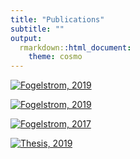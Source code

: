 ```yaml
---
title: "Publications"
subtitle: ""
output:
  rmarkdown::html_document:
    theme: cosmo
---
```

[![Fogelstrom, 2019](Publication_files/Drakblomma_mini.png)](https://www.lansstyrelsen.se/vastra-gotaland/tjanster/publikationer/2020/hur-gar-det-for-drakblomman.html)


[![Fogelstrom, 2019](Publication_files/PhenGenSel_mini.png)](https://besjournals-onlinelibrary-wiley-com.ezp.sub.su.se/doi/full/10.1111/1365-2745.13240)


[![Fogelstrom, 2017](Publication_files/PlantHerbivoreSync_mini.png)](https://esajournals-onlinelibrary-wiley-com.ezp.sub.su.se/doi/full/10.1002/ecy.1676)


[![Thesis, 2019](Publication_files/Thesis_front_mini.png)](http://urn.kb.se.ezp.sub.su.se/resolve?urn=urn:nbn:se:su:diva-170360)



